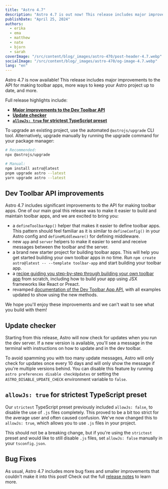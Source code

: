 ```yaml
---
title: "Astro 4.7"
description: "Astro 4.7 is out now! This release includes major improvements to the API for making toolbar apps, a new way to keep yourself up to date, and more."
publishDate: "April 25, 2024"
authors:
  - erika
  - ema
  - matthew
  - nate
  - bjorn
  - sarah
coverImage: "/src/content/blog/_images/astro-470/post-header-4.7.webp"
socialImage: "/src/content/blog/_images/astro-470/og-image-4.7.webp"
lang: "en"
---
```



<BlogSummary>
  Astro 4.7 is now available! This release includes major improvements to the API for making toolbar apps, more ways to keep your Astro project up to date, and more.
</BlogSummary>

Full release highlights include:

- [**Major improvements to the Dev Toolbar API**](#dev-toolbar-api-improvements)
- [**Update checker**](#update-checker)
- [**`allowJs: true` for strictest TypeScript preset**](#allowjs-true-for-strictest-typescript-preset)

To upgrade an existing project, use the automated `@astrojs/upgrade` CLI tool. Alternatively, upgrade manually by running the upgrade command for your package manager:

```sh
# Recommended:
npx @astrojs/upgrade

# Manual:
npm install astro@latest
pnpm upgrade astro --latest
yarn upgrade astro --latest
```

## Dev Toolbar API improvements

Astro 4.7 includes significant improvements to the API for making toolbar apps. One of our main goal this release was to make it easier to build and maintain toolbar apps, and we are excited to bring you:

- a `defineToolbarApp()` helper that makes it easier to define toolbar apps. This pattern should feel familiar as it is similar to `defineConfig()` in your Astro config and `defineMiddleware()` for defining middleware.
- new `app` and `server` helpers to make it easier to send and receive messages between the toolbar and the server.
- a brand new starter project for building toolbar apps. This will help you get started building your own toolbar apps in no time. Run `npm create astro@latest -- --template toolbar-app` and start building your toolbar app.
- a [recipe guiding you step-by-step through building your own toolbar app](https://docs.astro.build/en/recipes/making-toolbar-apps/) from scratch, including how to build your app using JSX frameworks like React or Preact.
- revamped [documentation of the Dev Toolbar App API](https://docs.astro.build/en/reference/dev-toolbar-app-reference/), with all examples updated to show using the new methods.

We hope you'll enjoy these improvements and we can't wait to see what you build with them!

## Update checker

Starting from this release, Astro will now check for updates when you run the dev server. If a new version is available, you'll see a message in the terminal with instructions on how to update and in the dev toolbar.

<BlogContentImage src={updateCheckerImage} alt="A screenshot of the message that Astro shows in the terminal when an update is available: update > New version of Astro available: 4.6.3. Run npx @astrojs/upgrade to update." />

To avoid spamming you with too many update messages, Astro will only check for updates once every 10 days and will only show the message if you're multiple versions behind. You can disable this feature by running `astro preferences disable checkUpdates` or setting the `ASTRO_DISABLE_UPDATE_CHECK` environment variable to `false`.

## `allowJs: true` for strictest TypeScript preset

Our `strictest` TypeScript preset previously included `allowJs: false`, to disable the use of `.js` files completely. This proved to be a bit too strict for the average user and often caused confusion. We've now changed this to `allowJs: true`, which allows you to use `.js` files in your project.

This should not be a breaking change, but if you're using the `strictest` preset and would like to still disable `.js` files, set `allowJs: false` manually in your `tsconfig.json`.

## Bug Fixes

As usual, Astro 4.7 includes more bug fixes and smaller improvements that couldn't make it into this post! Check out the full [release notes](https://github.com/withastro/astro/blob/refs/heads/main/packages/astro/CHANGELOG.md#470) to learn more.

